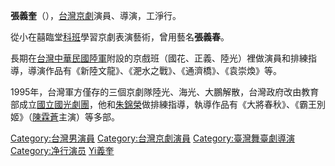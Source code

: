 {{Unreferenced|time=2015-04-12T06:14:08+00:00}}
'''張義奎'''（{{bd|1930年||2014年|1月10日|catIdx=Zhang張義奎}}），[[台灣|台灣]][[京劇|京劇]]演員、導演，工淨行。

從小在囍臨堂[[科班|科班]]學習京劇表演藝術，曾用藝名'''張義春'''。

長期在[[台灣|台灣]][[中華民國陸軍|中華民國陸軍]]附設的京戲班（國花、正義、陸光）裡做演員和排練指導，導演作品有《新陸文龍》、《淝水之戰》、《通濟橋》、《袁崇煥》等。

1995年，台灣軍方僅存的三個京劇隊陸光、海光、大鵬解散，台灣政府改由教育部成立[[國立國光劇團|國立國光劇團]]，他和[[朱錦榮|朱錦榮]]做排練指導，執導作品有《大將春秋》、《霸王別姬》（[[陳霖蒼|陳霖蒼]]主演）等多部。

{{TW-bio-stub}}

{{DEFAULTSORT:Zhang張義奎}}

[[Category:台灣男演員|Category:台灣男演員]]
[[Category:台灣京劇演員|Category:台灣京劇演員]]
[[Category:臺灣舞臺劇導演|Category:臺灣舞臺劇導演]]
[[Category:净行演员|Category:净行演员]]
[[Category:张姓|Yi義奎]]